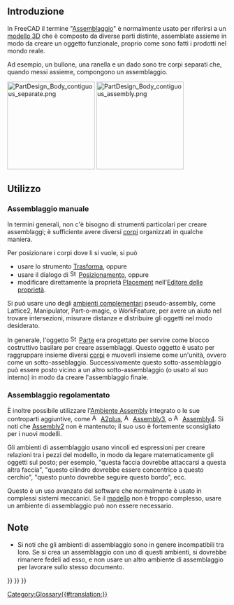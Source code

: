 <languages/>

<span id="Introduction"></span>
== Introduzione ==

{{TOCright}}

In FreeCAD il termine "[[Assembly/it|Assemblaggio]]" è normalmente usato per riferirsi a un [[Model/it|modello 3D]] che è composto da diverse parti distinte, assemblate assieme in modo da creare un oggetto funzionale, proprio come sono fatti i prodotti nel mondo reale.

Ad esempio, un bullone, una ranella e un dado sono tre corpi separati che, quando messi assieme, compongono un assemblaggio.

[[File:PartDesign_Body_contiguous_separate.png|x200px]] [[File:PartDesign_Body_contiguous_assembly.png|x200px]]

{{Caption|A sinistra: tre solidi contigui separati, ognuno dei quali modellato da un [[PartDesign_Body/it|corpo di PartDesign]]. A destra: i corpi separati uniti assieme in una [[Std_Part/it|Parte]] per creare un assemblaggio.}}

<span id="Usage"></span>
==Utilizzo==

<span id="Manual_assembly"></span>
=== Assemblaggio manuale ===

In termini generali, non c'è bisogno di strumenti particolari per creare assemblaggi; è sufficiente avere diversi [[Body/it|corpi]] organizzati in qualche maniera.

Per posizionare i corpi dove li si vuole, si può
* usare lo strumento [[Std_TransformManip/it|Trasforma]], oppure
* usare il dialogo di [[File:Std_Placement.svg|16px]] [[Std_Placement/it|Posizionamento]], oppure
* modificare direttamente la proprietà [[Placement/it|Placement]] nell'[[Property_editor/it|Editore delle proprietà]].

Si può usare uno degli [[External_workbenches/it|ambienti complementari]] pseudo-assembly, come Lattice2, Manipulator, Part-o-magic, o WorkFeature, per avere un aiuto nel trovare intersezioni, misurare distanze e distribuire gli oggetti nel modo desiderato.

In generale, l'oggetto [[File:Std_Part.svg|16px]] [[Std_Part/it|Parte]] era progettato per servire come blocco costruttivo basilare per creare assemblaggi. Questo oggetto è usato per raggruppare insieme diversi [[Body/it|corpi]] e muoverli insieme come un'unità, ovvero come un sotto-asseblaggio. Successivamente questo sotto-assemblaggio può essere posto vicino a un altro sotto-assemblaggio (o usato al suo interno) in modo da creare l'assemblaggio finale.

<span id="Constrained_assembly"></span>
=== Assemblaggio regolamentato ===

È inoltre possibile utilizzare l'[[Assembly_Workbench/it|Ambiente Assembly]] integrato o le sue controparti aggiuntive, come [[File:A2p_workbench.svg|16px]] [[A2plus_Workbench/it|A2plus]], [[File:Assembly3_workbench_icon.svg|16px]] [[Assembly3_Workbench/it|Assembly3]], o [[File:Assembly4_workbench_icon.svg|16px]] [[Assembly4_Workbench/it|Assembly4]]. Si noti che [[Assembly2_Workbench/it|Assembly2]] non è mantenuto; il suo uso è fortemente sconsigliato per i nuovi modelli.

Gli ambienti di assemblaggio usano vincoli ed espressioni per creare relazioni tra i pezzi del modello, in modo da legare matematicamente gli oggetti sul posto; per esempio, "questa faccia dovrebbe attaccarsi a questa altra faccia", "questo cilindro dovrebbe essere concentrico a questo cerchio", "questo punto dovrebbe seguire questo bordo", ecc.

Questo è un uso avanzato del software che normalmente è usato in complessi sistemi meccanici. Se il [[Model/it|modello]] non è troppo complesso, usare un ambiente di assemblaggio può non essere necessario.

<span id="Notes"></span>
==Note==

*  Si noti che gli ambienti di assemblaggio sono in genere incompatibili tra loro. Se si crea un assemblaggio con uno di questi ambienti, si dovrebbe rimanere fedeli ad esso, e non usare un altro ambiente di assemblaggio per lavorare sullo stesso documento.


{{Std Base navi{{#translation:}}}}
{{Document objects navi{{#translation:}}}}
{{Userdocnavi{{#translation:}}}}
[[Category:Glossary{{#translation:}}]]